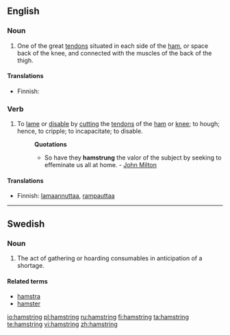 ==English==

===Noun===
{{en-noun}}

# {{anatomy}} One of the great [[tendon]]s situated in each side of the [[ham]], or space back of the knee, and connected with the muscles of the back of the thigh.

====Translations====
{{trans-top|One of the great tendons situated in each side of the ham, or space back of the knee}}
* Finnish: {{t-|fi|kinnerjänne}}
{{trans-mid}}
{{trans-bottom}}

===Verb===
{{en-verb|hamstrings|hamstringing|hamstrung}}

# {{transitive}} To [[lame]] or [[disable]] by [[cut]]ting the [[tendon]]s of the [[ham]] or [[knee]]; to hough; hence, to cripple; to incapacitate; to disable.
#:'''Quotations'''
#:*So have they '''hamstrung''' the valor of the subject by seeking to effeminate us all at home. - [[w:John Milton|John Milton]]

====Translations====
{{trans-top|To lame or disable by cutting the tendons of the ham or knee; to hough; hence, to cripple; to incapacitate; to disable}}
* Finnish: [[lamaannuttaa]], [[rampauttaa]]
{{trans-mid}}
{{trans-bottom}}

----

==Swedish==

===Noun===
{{infl|sv|noun|g=c}}
{{sv-noun-unc-irreg-c|2=hamstringen}}

# The act of gathering or hoarding consumables in anticipation of a shortage.

====Related terms====
*[[hamstra]]
*[[hamster]]

[[io:hamstring]]
[[pl:hamstring]]
[[ru:hamstring]]
[[fi:hamstring]]
[[ta:hamstring]]
[[te:hamstring]]
[[vi:hamstring]]
[[zh:hamstring]]